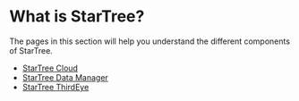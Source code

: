 # What is StarTree?

The pages in this section will help you understand the different components of StarTree.
* [StarTree Cloud](what-is-startree/about-startree-cloud.md)
* [StarTree Data Manager](what-is-startree/about-startree-data-manager.md)
* [StarTree ThirdEye](what-is-startree/about-startree-thirdeye.md)